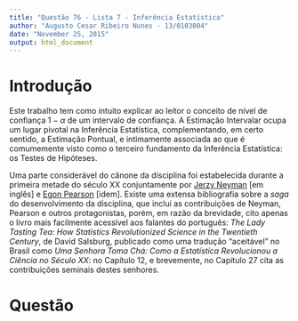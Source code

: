 ```yaml
---
title: "Questão 76 - Lista 7 - Inferência Estatística"
author: "Augusto Cesar Ribeiro Nunes - 13/0103004"
date: "November 25, 2015"
output: html_document
---
```


# Introdução

  Este trabalho tem como intuito explicar ao leitor o conceito de nível de confiança $1 - \alpha$ de um intervalo de confiança. A Estimação Intervalar ocupa um lugar pivotal na Inferência Estatística, complementando, em certo sentido, a Estimação Pontual, e intimamente associada ao que é comumemente visto como o terceiro fundamento da Inferência Estatística: os Testes de Hipóteses. 
  
  Uma parte considerável do cânone da disciplina foi estabelecida durante a primeira metade do século XX conjuntamente por [Jerzy Neyman](https://en.wikipedia.org/wiki/Jerzy_Neyman) [em inglês] e [Egon Pearson](https://en.wikipedia.org/wiki/Egon_Pearson) [idem]. Existe uma extensa bibliografia sobre a _saga_ do desenvolvimento da disciplina, que inclui as contribuições de Neyman, Pearson e outros protagonistas, porém, em razão da brevidade, cito apenas o livro mais facilmente acessível aos falantes do português: _The Lady Tasting Tea: How Statistics Revolutionized Science in the Twentieth Century_, de David Salsburg, publicado como uma tradução "aceitável" no Brasil como _Uma Senhora Toma Chá: Como a Estatística Revolucionou a Ciência no Século XX_: no Capítulo 12, e brevemente, no Capítulo 27 cita as contribuições seminais destes senhores.
  
# Questão

  
  


<!-- # ```{r setup, include=FALSE} -->
<!-- # knitr::opts_chunk$set(echo = TRUE) -->
<!-- # ``` -->



<!-- ## R Markdown -->

<!-- This is an R Markdown document. Markdown is a simple formatting syntax for authoring HTML, PDF, and MS Word documents. For more details on using R Markdown see <http://rmarkdown.rstudio.com>. -->

<!-- When you click the **Knit** button a document will be generated that includes both content as well as the output of any embedded R code chunks within the document. You can embed an R code chunk like this: -->

<!-- ```{r cars} -->
<!-- summary(cars) -->
<!-- ``` -->

<!-- ## Including Plots -->

<!-- You can also embed plots, for example: -->

<!-- ```{r pressure, echo=FALSE} -->
<!-- plot(pressure) -->
<!-- ``` -->

<!-- Note that the `echo = FALSE` parameter was added to the code chunk to prevent printing of the R code that generated the plot. -->
